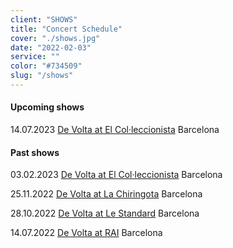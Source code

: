 ```yaml
---
client: "SHOWS"
title: "Concert Schedule"
cover: "./shows.jpg"
date: "2022-02-03"
service: ""
color: "#734509"
slug: "/shows"
---
```


#### Upcoming shows

14.07.2023 [De Volta at El Col·leccionista](https://www.songkick.com/concerts/41045454-de-volta-at-el-colleccionista) Barcelona

#### Past shows

03.02.2023 [De Volta at El Col·leccionista](https://www.songkick.com/concerts/40650357-de-volta-at-el-colleccionista) Barcelona

25.11.2022 [De Volta at La Chiringota](https://www.songkick.com/concerts/40746491-de-volta-at-la-chirigota) Barcelona

28.10.2022 [De Volta at Le Standard](https://www.songkick.com/concerts/40647439-de-volta-at-le-standard) Barcelona

14.07.2022 [De Volta at RAI](https://www.songkick.com/concerts/40482062-de-volta-at-rai) Barcelona
